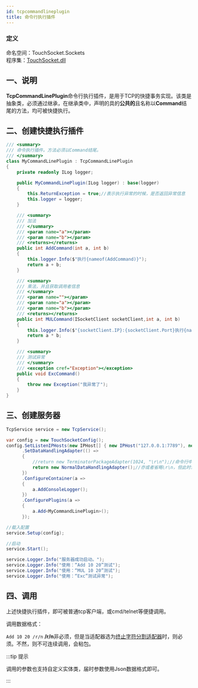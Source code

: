 ```yaml
---
id: tcpcommandlineplugin
title: 命令行执行插件
---
```


### 定义

命名空间：TouchSocket.Sockets <br/>
程序集：[TouchSocket.dll](https://www.nuget.org/packages/TouchSocket)

## 一、说明

**TcpCommandLinePlugin**命令行执行插件，是用于TCP的快捷事务实现。该类是抽象类，必须通过继承，在继承类中，声明的具的**公共的**且名称以**Command**结尾的方法，均可被快捷执行。

## 二、创建快捷执行插件

```csharp
/// <summary>
/// 命令执行插件。方法必须以Command结尾。
/// </summary>
class MyCommandLinePlugin : TcpCommandLinePlugin
{
    private readonly ILog logger;

    public MyCommandLinePlugin(ILog logger) : base(logger)
    {
        this.ReturnException = true;//表示执行异常的时候，是否返回异常信息
        this.logger = logger;
    }

    /// <summary>
    /// 加法
    /// </summary>
    /// <param name="a"></param>
    /// <param name="b"></param>
    /// <returns></returns>
    public int AddCommand(int a, int b)
    {
        this.logger.Info($"执行{nameof(AddCommand)}");
        return a + b;
    }

    /// <summary>
    /// 乘法，并且获取调用者信息
    /// </summary>
    /// <param name=""></param>
    /// <param name="a"></param>
    /// <param name="b"></param>
    /// <returns></returns>
    public int MULCommand(ISocketClient socketClient,int a, int b)
    {
        this.logger.Info($"{socketClient.IP}:{socketClient.Port}执行{nameof(MULCommand)}");
        return a * b;
    }

    /// <summary>
    /// 测试异常
    /// </summary>
    /// <exception cref="Exception"></exception>
    public void ExcCommand()
    {
        throw new Exception("我异常了");
    }
}
```

## 三、创建服务器

```csharp
TcpService service = new TcpService();

var config = new TouchSocketConfig();
config.SetListenIPHosts(new IPHost[] { new IPHost("127.0.0.1:7789"), new IPHost(7790) }) //同时监听两个地址
      .SetDataHandlingAdapter(() =>
      {
          //return new TerminatorPackageAdapter(1024, "\r\n");//命令行中使用\r\n结尾 
          return new NormalDataHandlingAdapter();//亦或者省略\r\n，但此时调用方不能高速调用，会粘包
      })
      .ConfigureContainer(a => 
      {
          a.AddConsoleLogger();
      })
      .ConfigurePlugins(a =>
      {
          a.Add<MyCommandLinePlugin>();
      });

//载入配置
service.Setup(config);

//启动
service.Start();

service.Logger.Info("服务器成功启动。");
service.Logger.Info("使用：“Add 10 20”测试");
service.Logger.Info("使用：“MUL 10 20”测试");
service.Logger.Info("使用：“Exc”测试异常");
```

## 四、调用

上述快捷执行插件，即可被普通tcp客户端，或cmd/telnet等便捷调用。

调用数据格式：

`Add 10 20 /r/n` **/r/n**非必须，但是当适配器选为[终止字符分割适配器](.//packageadapter.mdx)时，则必须。不然，则不可连续调用，会粘包。

:::tip 提示

调用的参数也支持自定义实体类，届时参数使用Json数据格式即可。

:::  


